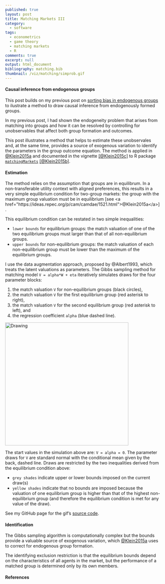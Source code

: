 ```yaml
---
published: true
layout: post
title: Matching Markets III
category: 
  - software
tags: 
  - econometrics
  - game theory
  - matching markets
  - R
comments: true
excerpt: null
output: html_document
bibliography: matching.bib
thumbnail: /viz/matching/simprob.gif
---
```


#### Causal inference from endogenous groups

This post builds on my previous post on [sorting bias in endogenous groups](http://klein.uk/blog/2016/07/matchingMarkets2/) to ilustrate a method to draw causal inference from endogenously formed groups.<!--more-->

In my previous post, I had shown the endogeneity problem that arises from matching into groups and how it can be resolved by controlling for unobservables that affect both group formation and outcomes.

This post illustrates a method that helps to estimate these unobservales and, at the same time, provides a source of exogenous variation to identify the parameters in the group outcome equation. The method is applied in <a href="https://ideas.repec.org/p/cam/camdae/1521.html">@Klein2015a</a> and documented in the vignette <a href="https://cran.r-project.org/web/packages/matchingMarkets/vignettes/matching.pdf">[@Klein2015c]</a> to R package [`matchingMarkets`](http://cran.r-project.org/package=matchingMarkets) <a href="http://cran.r-project.org/package=matchingMarkets">[@Klein2015b]</a>.




#### Estimation

The method relies on the assumption that groups are in equilibrum. In a non-transferable utility context with aligned preferences, this results in a very simple equilibrium condition for two-group markets: the group with the maximum group valuation must be in equilibrium [see <a href="https://ideas.repec.org/p/cam/camdae/1521.html">@Klein2015a</a>].

This equilibrium condition can be restated in two simple inequalities:

- `lower bounds` for equilibrium groups: the match valuation of one of the two equilibrium groups must larger than that of all non-equilibrium groups. 
- `upper bounds` for non-equilibrium groups: the match valuation of each non-equilibrium group must be lower than the maximum of the equilibrium groups.  

I use the data augmentation approach, proposed by @Albert1993, which treats the latent valuations as parameters. The Gibbs sampling method for matching model `V = alpha*W + eta` iteratively simulates draws for the four parameter blocks: 

1. the match valuation `V` for non-equilibrium groups (black circles),
2. the match valuation `V` for the first equilibrium group (red asterisk to right),
3. the match valuation `V` for the second equilibrium group (red asterisk to left), and
4. the regression coefficient `alpha` (blue dashed line). 

<!--See the [CRAN website](http://cran.r-project.org/package=matchingMarkets) for package documentation and installation instructions.
R package matchingMarkets implements structural estimators to correct for the sample selection bias from observed outcomes in matching markets. -->

<img src="../viz/matching/simmatch.gif" alt="Drawing" style="width: 400px;"/>

The start values in the simulation above are: `V = alpha = 0`. The parameter draws for `V` are standard normal with the conditional mean given by the back, dashed line. Draws are restricted by the two inequalities derived from the equilibrium condition above: 

- `grey shades` indicate upper or lower bounds imposed on the current draw(s)
- `yellow shades` indicate that no bounds are imposed because the valuation of one equilibrium group is higher than that of the highest non-equilibrium group (and therefore the equilibrium condition is met for any value of the draw).

See my GitHub page for the gif's [source code](https://github.com/thiloklein/thiloklein.github.io/blob/master/viz/matching/simmatch.R).

#### Identification

The Gibbs sampling algorithm is computationally complex but the bounds provide a valuable source of exogenous variation, which <a href="https://ideas.repec.org/p/cam/camdae/1521.html">@Klein2015a</a> uses to correct for endogenous group formation. 

The identifying exclusion restriction is that the equilibrium bounds depend on the characteristics of all agents in the market, but the performance of a matched group is determined only by its own members.




#### References

<!--
library(knitr)
knit("~/Documents/Sites/thiloklein.github.io/_knitr/2015-06-08-matchingMarkets.Rmd", "~/Documents/Sites/thiloklein.github.io/_posts/2015-06-08-matchingMarkets.md") 
replace ```r ``` with {% highlight r %} {% endhighlight %}
sudo jekyll serve --watch
-->
